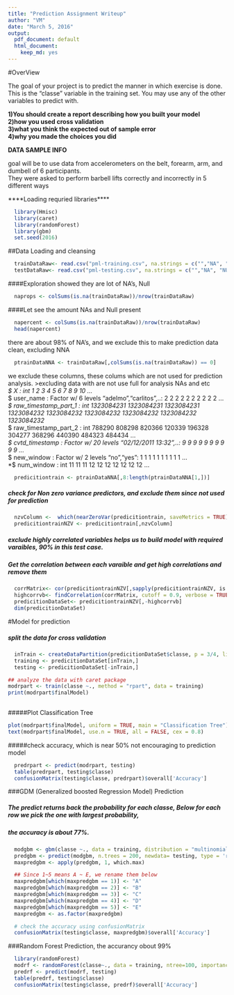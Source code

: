 ---
title: "Prediction Assignment Writeup"
author: "VM"
date: "March 5, 2016"
output:
  pdf_document: default
  html_document:
    keep_md: yes
---

#OverView

The goal of your project is to predict the manner in which exercise is done.  
This is the "classe" variable in the training set. You may use any of the other variables to predict with.

**1)You should create a report describing how you built your model**  
**2)how you used cross validation**  
**3)what you think the expected out of sample error**  
**4)why you made the choices you did**

**DATA SAMPLE INFO**  

goal will be to use data from accelerometers on the belt, forearm, arm, and dumbell of 6 participants.  
They were asked to perform barbell lifts correctly and incorrectly in 5 different ways

****Loading requried libraries****
```{r, warning=FALSE, message=FALSE}
  library(Hmisc)
  library(caret)
  library(randomForest)
  library(gbm)
  set.seed(2016)
```

##Data Loading and cleansing
```{r}
  trainDataRaw<- read.csv("pml-training.csv", na.strings = c("","NA", "NULL"))
  testDataRaw<- read.csv("pml-testing.csv", na.strings = c("","NA", "NULL"))
```
####Exploration showed they are lot of NA's, Null
```{r}
  naprops <- colSums(is.na(trainDataRaw))/nrow(trainDataRaw) 
```
####Let see the amount NAs and Null present
```{r}
  napercent <- colSums(is.na(trainDataRaw))/nrow(trainDataRaw)
  head(napercent)
```
there are about 98% of NA's, and we exclude this to make prediction data clean, excluding NNA
```{r}
  ptrainDataNNA <- trainDataRaw[,colSums(is.na(trainDataRaw)) == 0]
```

we exclude these columns, these colums which are not used for prediction analysis.
>excluding data with are not use full for analysis NAs and etc  
*$ X                       : int  1 2 3 4 5 6 7 8 9 10 ...  
*$ user_name               : Factor w/ 6 levels "adelmo","carlitos",..: 2 2 2 2 2 2 2 2 2 2 ...  
*$ raw_timestamp_part_1    : int  1323084231 1323084231 1323084231 1323084232 1323084232 1323084232 1323084232 1323084232 1323084232  
*$ raw_timestamp_part_2    : int  788290 808298 820366 120339 196328 304277 368296 440390 484323 484434 ...  
*$ cvtd_timestamp          : Factor w/ 20 levels "02/12/2011 13:32",..: 9 9 9 9 9 9 9 9 9 9 ...  
*$ new_window              : Factor w/ 2 levels "no","yes": 1 1 1 1 1 1 1 1 1 1 ...  
*$ num_window              : int  11 11 11 12 12 12 12 12 12 12 ...

```{r}
  predicitiontrain <- ptrainDataNNA[,8:length(ptrainDataNNA[1,])]
```

##### check for Non zero variance predictors, and exclude them since not used for prediction
```{r}
  nzvColumn <-  which(nearZeroVar(predicitiontrain, saveMetrics = TRUE)$nzv == FALSE)
  predicitiontrainNZV <- predicitiontrain[,nzvColumn]
```

##### exclude highly correlated variables helps us to build model with required varaibles, 90% in this test case.
##### Get the correlation between each varaible and get high correlations and remove them
```{r}
  corrMatrix<- cor(predicitiontrainNZV[,sapply(predicitiontrainNZV, is.numeric)])
  highcorrvb<- findCorrelation(corrMatrix, cutoff = 0.9, verbose = TRUE)
  predicitionDataSet<- predicitiontrainNZV[,-highcorrvb]
  dim(predicitionDataSet)
```

#Model for prediction

##### split the data for cross validation
```{r}
  inTrain <- createDataPartition(predicitionDataSet$classe, p = 3/4, list = FALSE)
  training <- predicitionDataSet[inTrain,]
  testing <- predicitionDataSet[-inTrain,]
```

```{r}
## analyze the data with caret package
modrpart <- train(classe ~., method = "rpart", data = training)
print(modrpart$finalModel)
  
```

#####Plot Classification Tree
```{r, echo=FALSE, fig.height=7, fig.width=7, fig.align='left'}
plot(modrpart$finalModel, uniform = TRUE, main = "Classification Tree")
text(modrpart$finalModel, use.n = TRUE, all = FALSE, cex = 0.8)
```

#####check accuracy, which is near 50% not encouraging to prediction model
```{r}
  predrpart <- predict(modrpart, testing)
  table(predrpart, testing$classe)
  confusionMatrix(testing$classe, predrpart)$overall['Accuracy']
```

###GDM (Generalized boosted Regression Model) Prediction
  
##### The predict returns back the probability for each classe, Below for each row we pick the one with largest probability,
##### the accuracy is about 77%.
```{r}
  modgbm <- gbm(classe ~., data = training, distribution = "multinomial", n.trees = 200, interaction.depth = 4, shrinkage = 0.005)
  predgbm <- predict(modgbm, n.trees = 200, newdata= testing, type = 'response')
  maxpredgbm <- apply(predgbm, 1, which.max)
```

```{r}
  ## Since 1~5 means A ~ E, we rename them below
  maxpredgbm[which(maxpredgbm == 1)] <- "A"
  maxpredgbm[which(maxpredgbm == 2)] <- "B"
  maxpredgbm[which(maxpredgbm == 3)] <- "C"
  maxpredgbm[which(maxpredgbm == 4)] <- "D"
  maxpredgbm[which(maxpredgbm == 5)] <- "E"
  maxpredgbm <- as.factor(maxpredgbm)
```

```{r}
  # check the accuracy using confusionMatrix
  confusionMatrix(testing$classe, maxpredgbm)$overall['Accuracy']
```

###Random Forest Prediction, the accurancy obout 99%
```{r}
  library(randomForest)
  modrf <- randomForest(classe~., data = training, ntree=100, importance=TRUE, prox = TRUE)
  predrf <- predict(modrf, testing)
  table(predrf, testing$classe)
  confusionMatrix(testing$classe, predrf)$overall['Accuracy']
```

